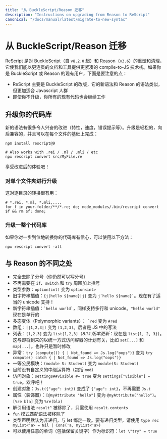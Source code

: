```yaml
---
title: "从 BuckleScript/Reason 迁移"
description: "Instructions on upgrading from Reason to ReScript"
canonical: "/docs/manual/latest/migrate-to-new-syntax"
---
```


<!--
# Migrate from BuckleScript/Reason
-->
# 从 BuckleScript/Reason 迁移

<!--
ReScript is a rebranding and cleanup of BuckleScript (since `v8.2.0`) & Reason (`v3.6`) that enables us to ship a tighter compile-to-JS stack with more coherent documentation & tools. If you're an existing user of BuckleScript & Reason, here's the gist:
-->

ReScript 是对 BuckleScript（自 `v8.2.0` 起）和 Reason（`v3.6`）的重塑和清理，它使我们能以更连贯的文档和工具提供更紧凑的 compile-to-JS 技术栈。如果你是 BuckleScript 或 Reason 的现有用户，下面是要注意的点：

<!--
- ReScript is mostly just BuckleScript rebranded, with a new syntax that's like the Reason syntax, but catered more toward the JavaScript crowd.
- All your existing code will keep working even if you don't upgrade.
-->

- ReScript 主要是 BuckleScript 的改版，它的新语法和 Reason 的语法类似，但更加适合 Javascript 人群
- 即使你不升级，你所有的现有代码也会继续工作


<!--
## Upgrade Your Codebase
-->
## 升级你的代码库

<!--
There are lots of exciting improvements in the new syntax (features, speed, error messages, etc.). The upgrade is trivial, backward-compatible and can be done on a per-file basis:
-->

新的语法有很多令人兴奋的改进（特性，速度，错误提示等）。升级是轻松的，向后兼容的，并且可以在每个文件的基础上完成：

```
npm install rescript@9

# Also works with .rei / .ml / .mli / etc
npx rescript convert src/MyFile.re
```

<!--
Enjoy the improved experience!
-->

享受改进后的体验吧！

<!--
### Upgrade Individual Folders
-->
### 对单个文件夹进行升级

<!--
This is useful for per-directory convertions:
-->

这对逐目录的转换很有用：

```console
# *.rei, *.ml, *.mli,....
for f in your-folder/**/*.re; do; node_modules/.bin/rescript convert $f && rm $f; done;
```

<!--
### Upgrade an Entire Codebase
-->
### 升级一整个代码库

<!--
In case you are confident in converting your codebase in one step, use the following:
-->

如果你对一步到位地转换你的代码库有信心，可以使用以下方法：

```
npx rescript convert -all
```

<!--
## Difference With Old Reason
-->
## 与 Reason 的不同之处

<!--
- Complete removal of semicolon (you can still write them).
- No need for parentheses around `if`, `switch` and `try`.
- Type arguments: from `option(int)` to `option<int>`.
- Old interpolated string: from `{j|hello ${name}|j}` to `` j`hello ${name}` ``. Now with proper unicode support!
- New interpolated string: `` `hello world` ``. Also supports multiline and unicode. `"hello world"` string is now singleline.
- Polymorphic variants: from `` `red`` to `#red`.
- Arrays: from `[|1,2,3|]` to `[1,2,3]`. In JS, arrays are the right default.
- Lists: from `[1,2,3]` to `list[1,2,3]` (_8.1.1 update_: now it is `list{1, 2, 3}`). This ties with upcoming plans to access containers in a uniform way: `set[...]` and `map[...]`. Maybe temporary.
- Exception: from `try (compute()) { | Not_found => Js.log("oops")}` to `try compute() catch { | Not_found => Js.log("oops")}`.
- First class module: from `(module S: Student)` to `module(S: Student)`.
- No custom infix operator for now (including `mod`).
- Object access: from `settings##visible #= true` to `settings["visible"] = true`. Rejoice!
- Object: from `Js.t({"age": int})` to just `{"age": int}`. The `Js.t` part is now uneeded.
- Attribute: from `[@myAttribute "hello"]` to `@myAttribute("hello")`. From `[%re bla]` to `%re(bla)`.
- Removed dereference syntax `result^`. Just use `result.contents`.
- `fun` pattern matching syntax removed.
- Type declaration is non-recursive by default, consistent with let bindings. To have recursive types, use `type rec myList<'a> = Nil | Cons('a, myList<'a>)`.
- Use any words, including reserved keywords, as your identifier name: `let \"try" = true`.
-->

- 完全去除了分号（你仍然可以写分号）
- 不再需要在 `if`、`switch` 和 `try` 周围加上括号
- 类型参数：`option(int)` 变为 `option<int>`
- 旧字符串插值：`{j|hello ${name}|j}` 变为 `` j`hello ${name}` ``。现在有了适当的 unicode 支持！
- 新字符串插值：`` `hello world` ``，同样支持多行和 unicode。`"hello world"` 现在是单行的
- 多态变体（Polymorphic variants）：`` `red`` 变为 `#red`
- 数组：`[|1,2,3|]` 变为 `[1,2,3]`。后者是 JS 中的写法
- 列表：`[1,2,3]` 变为 `list[1,2,3]`（_8.1.1 版本更新_：现在是 `list{1, 2, 3}`）。这与即将到来的以统一方式访问容器的计划有关，比如 `set[...]` 和 `map[...]`。也许只是暂时修改
- 异常：`try (compute()) { | Not_found => Js.log("oops")}` 变为 `try compute() catch { | Not_found => Js.log("oops")}`
- 一等公民模块：`(module S: Student)` 变为 `module(S: Student)`
- 目前没有自定义的中缀运算符（包括 `mod`）
- 访问对象：`settings##visible #= true` 变为 `settings["visible"] = true`。欢呼吧！
- 创建对象：`Js.t({"age": int})` 变成了 `{"age": int}`，不再需要 `Js.t`
- 属性（装饰器）：`[@myAttribute "hello"]` 变为 `@myAttribute("hello")`。`[%re bla]` 变为 `%re(bla)`
- 解引用语法 `result^` 被移除了，只需使用 `result.contents`
- `fun` 模式匹配语法被移除了
- 类型声明默认为非递归，与 let 绑定一致。要有递归类型，请使用 `type rec myList<'a> = Nil | Cons('a, myList<'a>)`
- 可以使用任意的单词（包括保留关键字）作为标识符：`let \"try" = true`
